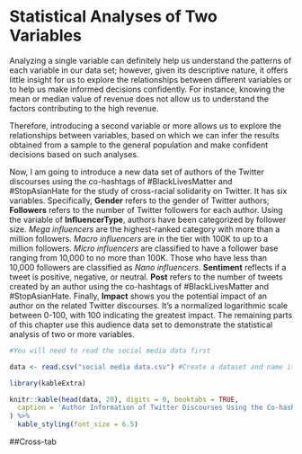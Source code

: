 # Statistical Analyses of Two Variables

Analyzing a single variable can definitely help us understand the patterns of each variable in our data set; however, given its descriptive nature, it offers little insight for us to explore the relationships between different variables or to help us make informed decisions confidently. For instance, knowing the mean or median value of revenue does not allow us to understand the factors contributing to the high revenue.

Therefore, introducing a second variable or more allows us to explore the relationships between variables, based on which we can infer the results obtained from a sample to the general population and make confident decisions based on such analyses. 

Now, I am going to introduce a new data set of authors of the Twitter discourses using the co-hashtags of #BlackLivesMatter and #StopAsianHate for the study of cross-racial solidarity on Twitter. It has six variables. Specifically, **Gender** refers to the gender of Twitter authors; **Followers** refers to the number of Twitter followers for each author. Using the variable of **InfluencerType**, authors have been categorized by follower size. *Mega influencers* are the highest-ranked category with more than a million followers. *Macro influencers* are in the tier with 100K to up to a million followers. *Micro influencers* are classified to have a follower base ranging from 10,000 to no more than 100K. Those who have less than 10,000 followers are classified as *Nano influencers*. **Sentiment** reflects if a tweet is positive, negative, or neutral. **Post** refers to the number of tweets created by an author using the co-hashtags of #BlackLivesMatter and #StopAsianHate. Finally, **Impact** shows you the potential impact of an author on the related Twitter discourses. It’s a normalized logarithmic scale between 0-100, with 100 indicating the greatest impact. The remaining parts of this chapter use this audience data set to demonstrate the statistical analysis of two or more variables.

```r

#You will need to read the social media data first

data <- read.csv("social media data.csv") #Create a dataset and name it as data

library(kableExtra)

knitr::kable(head(data, 20), digits = 0, booktabs = TRUE,
  caption = 'Author Information of Twitter Discourses Using the Co-hashtags of #BlackLivesMatter and #StopAsianHate'
) %>%
  kable_styling(font_size = 6.5)
```

##Cross-tab



